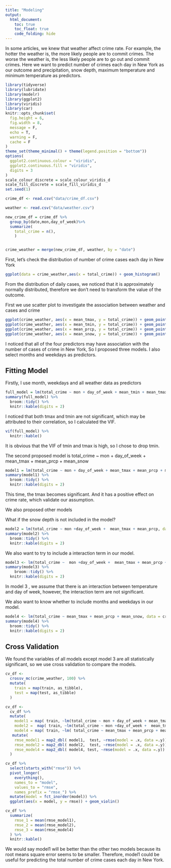 ```yaml
---
title: "Modeling"
output: 
  html_document:
    toc: true
    toc_float: true
    code_folding: hide
---
```


In some articles, we knew that weather affect crime rate. 
For example, the hotter the weather is, the more likely people are to commit crimes. 
The worse the weather is, the less likely people are to go out and commit crimes. 
Here we want to predict number of crimes each day in New York as our outcome and precipitation, 
snow depth, maximum temperature and minimum temperature as predictors.


```r
library(tidyverse)
library(lubridate)
library(modelr)
library(ggplot2)
library(viridis)
library(car)
knitr::opts_chunk$set(
  fig.height = 6,
  fig.width = 8,
  message = F,
  echo = T,
  warning = F,
  cache = F
)
theme_set(theme_minimal() + theme(legend.position = "bottom"))
options(
  ggplot2.continuous.colour = "viridis",
  ggplot2.continuous.fill = "viridis",
  digits = 3
)
scale_colour_discrete = scale_colour_viridis_d
scale_fill_discrete = scale_fill_viridis_d
set.seed(1)
```



```r
crime_df <- read.csv("data/crime_df.csv")

weather <- read.csv("data/weather.csv")

new_crime_df = crime_df %>%
  group_by(date,mon,day_of_week)%>%
  summarize(
    total_crime = n(),
    ) 


crime_weather = merge(new_crime_df, weather, by = "date")
```

First, let's check the distribution of number of crime cases each day in New York 
```r
ggplot(data = crime_weather,aes(x = total_crime)) + geom_histogram()
```
From the distribution of daily cases, we noticed that it is approximately normally 
distributed, therefore we don't need to transform the value of the outcome.

First we use scatter plot to investigate the association between weather and cases
and crime 


```r
ggplot(crime_weather, aes(x = mean_tmax, y = total_crime)) + geom_point() 
ggplot(crime_weather, aes(x = mean_tmin, y = total_crime)) + geom_point() 
ggplot(crime_weather, aes(x = mean_prcp, y = total_crime)) + geom_point() 
ggplot(crime_weather, aes(x = mean_snow, y = total_crime)) + geom_point() 
```
 
I noticed that all of the four predictors may have association with the number of cases
of crime in New York, So I proposed three models. I also select months and weekdays as predictors.

## Fitting Model
 
Firstly, I use month, weekdays and all weather data as predictors
```r
full_model = lm(total_crime ~ mon + day_of_week + mean_tmin + mean_tmax + mean_prcp + mean_snow, data = crime_weather)
summary(full_model) %>%
  broom::tidy() %>%
  knitr::kable(digits = 2)

```

I noticed that both tmax and tmin are not significant, which may be attributed to their
correlation, so I calculated the VIF.

```r
vif(full_model) %>%
  knitr::kable()
```

It is obvious that the VIF of tmin and tmax is high, so I chose to drop tmin.

The second proposed model is total_crime ~ mon + day_of_week + mean_tmax + mean_prcp + mean_snow
```r
model1 = lm(total_crime ~ mon + day_of_week + mean_tmax + mean_prcp + mean_snow, data = crime_weather)
summary(model1) %>%
  broom::tidy() %>%
  knitr::kable(digits = 2)
```
This time, the tmax becomes significant. And it has a positive effect on crime rate, 
which validate our assumption.

We also proposed other models

What if the snow depth is not included in the model?
```r
model2 = lm(total_crime ~ mon +day_of_week +  mean_tmax + mean_prcp, data = crime_weather)
summary(model2) %>%
  broom::tidy() %>%
  knitr::kable(digits = 2)
```

We also want to try to include a interaction term in our model.
```r
model3 <- lm(total_crime ~  mon +day_of_week +  mean_tmax + mean_prcp + mean_snow + mean_tmax*day_of_week, data = crime_weather )
summary(model3) %>%
    broom::tidy() %>%
  knitr::kable(digits = 2)
```
In model 3 , we assume that there is an interaction between temperature and day of week, however, the interaction term are not significant.

We also want to know whether to include months and weekdays in our model.
```r
model4 <- lm(total_crime ~ mean_tmax + mean_prcp + mean_snow, data = crime_weather)
summary(model4) %>%
  broom::tidy() %>%
  knitr::kable(digits = 2)
```

## Cross Validation
We found the variables of all models except  model 3 are all statistically significant, so we use cross validation to compare the models.
```r
cv_df <- 
  crossv_mc(crime_weather, 100) %>%  
  mutate(
    train = map(train, as_tibble),
    test = map(test, as_tibble)
  )
```

```r
cv_df <- 
  cv_df %>% 
  mutate(
    model1 = map( train, ~lm(total_crime ~ mon + day_of_week + mean_tmax + mean_prcp + mean_snow, data = crime_weather)),
    model2 =  map( train, ~lm(total_crime ~ mon +day_of_week +  mean_tmax + mean_prcp, data = crime_weather)),
    model4 = map( train, ~lm( total_crime ~ mean_tmax + mean_prcp + mean_snow, data = crime_weather))) %>%
   mutate(
    rmse_model1 = map2_dbl( model1,  test, ~rmse(model = .x, data =.y)),
    rmse_model2 = map2_dbl( model2,  test, ~rmse(model = .x, data =.y)),
    rmse_model4 = map2_dbl( model4, test, ~rmse(model = .x, data =.y))
  ) 
```


```r
cv_df %>% 
  select(starts_with("rmse")) %>% 
  pivot_longer(
    everything(),
    names_to = "model", 
    values_to = "rmse",
    names_prefix = "rmse_") %>% 
  mutate(model = fct_inorder(model)) %>% 
  ggplot(aes(x = model, y = rmse)) + geom_violin()

cv_df %>% 
  summarize(
    rmse_1 = mean(rmse_model1),
    rmse_2 = mean(rmse_model2),
    rmse_3 = mean(rmse_model4)
  ) %>%
  knitr::kable()
```

 We would say model1 will be better than the other two models because its root means square error seems to be smaller. Therefore, model1 could be useful for predicting the total number of crime cases each day in New York.

